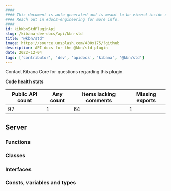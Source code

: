 ```yaml
---
####
#### This document is auto-generated and is meant to be viewed inside our experimental, new docs system.
#### Reach out in #docs-engineering for more info.
####
id: kibKbnStdPluginApi
slug: /kibana-dev-docs/api/kbn-std
title: "@kbn/std"
image: https://source.unsplash.com/400x175/?github
description: API docs for the @kbn/std plugin
date: 2022-12-04
tags: ['contributor', 'dev', 'apidocs', 'kibana', '@kbn/std']
---
```




Contact Kibana Core for questions regarding this plugin.

**Code health stats**

| Public API count  | Any count | Items lacking comments | Missing exports |
|-------------------|-----------|------------------------|-----------------|
| 97 | 1 | 64 | 1 |

## Server

### Functions
<DocDefinitionList data={kbnStdObj.server.functions}/>

### Classes
<DocDefinitionList data={kbnStdObj.server.classes}/>

### Interfaces
<DocDefinitionList data={kbnStdObj.server.interfaces}/>

### Consts, variables and types
<DocDefinitionList data={kbnStdObj.server.misc}/>

